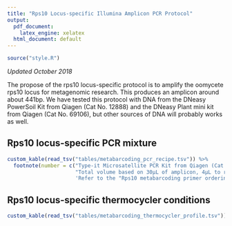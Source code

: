 ```yaml
---
title: "Rps10 Locus-specific Illumina Amplicon PCR Protocol"
output:
  pdf_document:
    latex_engine: xelatex
  html_document: default
---
```


```r
source("style.R")
```

*Updated October 2018*

The propose of the rps10 locus-specific protocol is to amplify the oomycete rps10 locus for metagenomic research.
This produces an amplicon around about 441bp.
We have tested this protocol with DNA from the DNeasy PowerSoil Kit from Qiagen (Cat No. 12888) and the DNeasy Plant mini kit from Qiagen (Cat No. 69106), but other sources of DNA will probably works as well.

## Rps10 locus-specific PCR mixture

```r
custom_kable(read_tsv("tables/metabarcoding_pcr_recipe.tsv")) %>%
  footnote(number = c("Type-it Microsatellite PCR Kit from Qiagen (Cat No. 206243)",
                      "Total volume based on 30µL of amplicon, 4µL to run on a gel, 1ul to account for error",
                      'Refer to the "Rps10 metabarcoding primer ordering and mixing protocol" for primer information.'))
```


## Rps10 locus-specific thermocycler conditions

```r
custom_kable(read_tsv("tables/metabarcoding_thermocycler_profile.tsv"))
```

